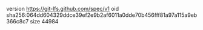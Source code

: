 version https://git-lfs.github.com/spec/v1
oid sha256:064dd604329ddce39ef2e9b2af6011a0dde70b456fff81a97a115a9eb366c8c7
size 44984
